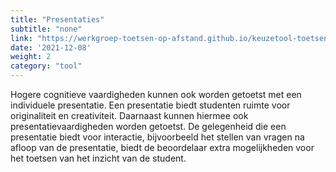```yaml
---
title: "Presentaties"
subtitle: "none"
link: "https://werkgroep-toetsen-op-afstand.github.io/keuzetool-toetsen/methods/presentation/"
date: '2021-12-08'
weight: 2
category: "tool"
---
```


Hogere cognitieve vaardigheden kunnen ook worden getoetst met een individuele presentatie. Een presentatie biedt studenten ruimte voor originaliteit en creativiteit. Daarnaast kunnen hiermee ook presentatievaardigheden worden getoetst. De gelegenheid die een presentatie biedt voor interactie, bijvoorbeeld het stellen van vragen na afloop van de presentatie, biedt de beoordelaar extra mogelijkheden voor het toetsen van het inzicht van de student. 